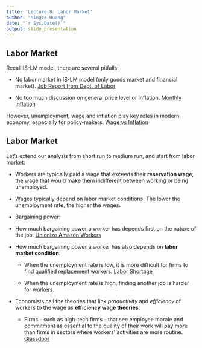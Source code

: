 ```yaml
---
title: 'Lecture 8: Labor Market'
author: "Mingze Huang"
date: "`r Sys.Date()`"
output: slidy_presentation
---
```


## Labor Market

Recall IS-LM model, there are several pitfalls:

  - No labor market in IS-LM model (only goods market and financial market). [Job Report from Dept. of Labor](https://www.cnbc.com/2021/07/08/us-weekly-jobless-claims.html)
  
  - No too much discussion on general price level or inflation. [Monthly Inflation](https://www.cnbc.com/2021/07/13/consumer-price-index-increases-5point4percent-in-june-vs-5percent-estimate.html)
  
However, unemployment, wage and inflation play key roles in modern economy, especially for policy-makers. [Wage vs Inflation](https://www.cnbc.com/2021/07/08/the-upside-to-inflation-rising-wages.html)

## Labor Market

Let's extend our analysis from short run to medium run, and start from labor market:

  - Workers are typically paid a wage that exceeds their **reservation wage**, the wage that would make them indifferent between working or being unemployed.

  - Wages typically depend on labor market conditions. The lower the unemployment rate, the higher the wages.

  - Bargaining power:

  - How much bargaining power a worker has depends first on the nature of the job. [Unionize Amazon Workers](https://www.cnbc.com/2021/06/22/teamsters-to-vote-thursday-on-sweeping-push-to-unionize-amazon-workers.html)
  
  - How much bargaining power a worker has also depends on **labor market condition**.
  
    - When the unemployment rate is low, it is more difficult for firms to find qualified replacement workers. [Labor Shortage](https://www.businessinsider.com/labor-shortage-restaurants-hospitality-temporarily-close-food-work-jobs-employment-2021-7)
    
    - When the unemployment rate is high, finding another job is harder for workers.

- Economists call the theories that link *productivity* and *efficiency* of workers to the wage as **efficiency wage theories**.

  - Firms - such as high-tech firms - that see employee morale and commitment as essential to the quality of their work will pay more than firms in sectors where workers' activities are more routine. [Glassdoor](https://www.glassdoor.com/Salary/Texas-A-and-M-University-Salaries-E1077312.htm)
  
